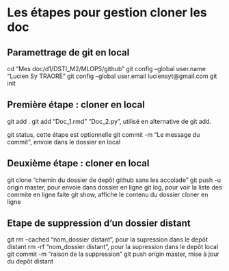 # Les étapes pour gestion cloner les doc
## Paramettrage de git en local
cd "Mes doc/d1/DSTI_M2/MLOPS/github"
git config --global user.name "Lucien Sy TRAORE"
git config --global user.email luciensyt@gmail.com
git init

## Première étape : cloner en local
git add .
git add "Doc_1.rmd" "Doc_2.py", utilisé en alternative de git add.

git status, cette étape est optionnelle
git commit -m "Le message du commit", envoie dans le dossier en local

## Deuxième étape : cloner en local
git clone "chemin du dossier de depôt github sans les accolade"
git push -u origin master, pour envoie dans dossier en ligne
git log, pour voir la liste des commite en ligne faite
git show, affiche le contenu du dossier cloner en ligne


## Etape de suppression d'un dossier distant
git rm --cached "nom_dossier distant", pour la supression dans le depôt distant
rm -rf "nom_dossier distant", pour la supression dans le depôt local
git commit -m "raison de la suppression"
git push origin master, mise à jour du depôt distant


